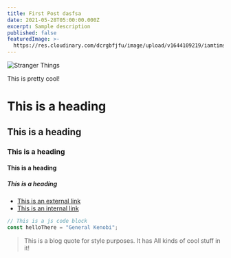 ```yaml
---
title: First Post dasfsa
date: 2021-05-28T05:00:00.000Z
excerpt: Sample description
published: false
featuredImage: >-
  https://res.cloudinary.com/dcrgbfjfu/image/upload/v1644109219/iamtimsmith/deck_zrvpji.jpg
---
```


![Stranger Things](https://res.cloudinary.com/dcrgbfjfu/image/upload/v1644109219/iamtimsmith/deck_zrvpji.jpg "Stranger Things")

This is pretty cool!

# This is a heading

## This is a heading

### This is a heading

#### This is a heading

##### This is a heading

- [This is an external link](https://www.google.com)
- [This is an internal link](/blog)

```js
// This is a js code block
const helloThere = "General Kenobi";
```

<Gif
  src="https://media3.giphy.com/media/v1.Y2lkPTc5MGI3NjExemQzaWt0c3RkYmNsOGk1bzM3ZnJzazl1NXdwcGxmNzlkNm0yYjlxMyZlcD12MV9pbnRlcm5hbF9naWZfYnlfaWQmY3Q9Zw/T9JPznkGDAxYC8m7yC/giphy.mp4"
  caption="Dustin and Steve pretending to fight with lightsabers."
/>

<EmailSignup />

> This is a blog quote for style purposes. It has
> All kinds of cool stuff in it!

<Embed children="<h1>Hello there</h1>" />
